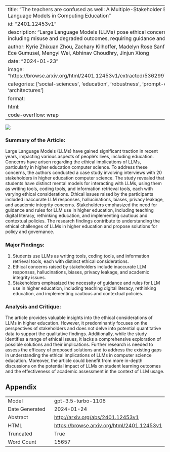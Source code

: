 
---
title: "The teachers are confused as well: A Multiple-Stakeholder Ethics Discussion on Large Language Models in Computing Education"
id: "2401.12453v1"
description: "Large Language Models (LLMs) pose ethical concerns in higher education, including misuse and degraded outcomes, requiring guidance and rules."
author: Kyrie Zhixuan Zhou, Zachary Kilhoffer, Madelyn Rose Sanfilippo, Ted Underwood, Ece Gumusel, Mengyi Wei, Abhinav Choudhry, Jinjun Xiong
date: "2024-01-23"
image: "https://browse.arxiv.org/html/2401.12453v1/extracted/5362997/mental_model_fig_3.png"
categories: ['social-sciences', 'education', 'robustness', 'prompt-engineering', 'architectures']
format:
  html:
    code-overflow: wrap
---

![](https://browse.arxiv.org/html/2401.12453v1/extracted/5362997/mental_model_fig_3.png)

### Summary of the Article:

Large Language Models (LLMs) have gained significant traction in recent years, impacting various aspects of people's lives, including education. Concerns have arisen regarding the ethical implications of LLMs, particularly in higher education computer science. To address these concerns, the authors conducted a case study involving interviews with 20 stakeholders in higher education computer science. The study revealed that students have distinct mental models for interacting with LLMs, using them as writing tools, coding tools, and information retrieval tools, each with varying ethical considerations. Ethical issues raised by the participants included inaccurate LLM responses, hallucinations, biases, privacy leakage, and academic integrity concerns. Stakeholders emphasized the need for guidance and rules for LLM use in higher education, including teaching digital literacy, rethinking education, and implementing cautious and contextual policies. The research findings contribute to understanding the ethical challenges of LLMs in higher education and propose solutions for policy and governance.

### Major Findings:
1. Students use LLMs as writing tools, coding tools, and information retrieval tools, each with distinct ethical considerations.
2. Ethical concerns raised by stakeholders include inaccurate LLM responses, hallucinations, biases, privacy leakage, and academic integrity issues.
3. Stakeholders emphasized the necessity of guidance and rules for LLM use in higher education, including teaching digital literacy, rethinking education, and implementing cautious and contextual policies.

### Analysis and Critique:
The article provides valuable insights into the ethical considerations of LLMs in higher education. However, it predominantly focuses on the perspectives of stakeholders and does not delve into potential quantitative data to support the qualitative findings. Additionally, while the study identifies a range of ethical issues, it lacks a comprehensive exploration of possible solutions and their implications. Further research is needed to assess the efficacy of proposed solutions and to address the existing gaps in understanding the ethical implications of LLMs in computer science education. Moreover, the article could benefit from more in-depth discussions on the potential impact of LLMs on student learning outcomes and the effectiveness of academic assessment in the context of LLM usage.

## Appendix

|          |          |
|----------|----------|
| Model     | gpt-3.5-turbo-1106       |
| Date Generated     | 2024-01-24       |
| Abstract | [http://arxiv.org/abs/2401.12453v1](http://arxiv.org/abs/2401.12453v1)        |
| HTML     | [https://browse.arxiv.org/html/2401.12453v1](https://browse.arxiv.org/html/2401.12453v1)       |
| Truncated       | True       |
| Word Count       | 15657       |